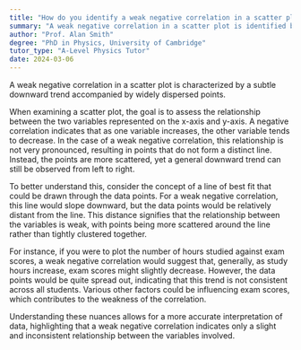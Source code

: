 ```yaml
---
title: "How do you identify a weak negative correlation in a scatter plot?"
summary: "A weak negative correlation in a scatter plot is identified by a slight downward trend with widely scattered points."
author: "Prof. Alan Smith"
degree: "PhD in Physics, University of Cambridge"
tutor_type: "A-Level Physics Tutor"
date: 2024-03-06
---
```


A weak negative correlation in a scatter plot is characterized by a subtle downward trend accompanied by widely dispersed points.

When examining a scatter plot, the goal is to assess the relationship between the two variables represented on the x-axis and y-axis. A negative correlation indicates that as one variable increases, the other variable tends to decrease. In the case of a weak negative correlation, this relationship is not very pronounced, resulting in points that do not form a distinct line. Instead, the points are more scattered, yet a general downward trend can still be observed from left to right.

To better understand this, consider the concept of a line of best fit that could be drawn through the data points. For a weak negative correlation, this line would slope downward, but the data points would be relatively distant from the line. This distance signifies that the relationship between the variables is weak, with points being more scattered around the line rather than tightly clustered together.

For instance, if you were to plot the number of hours studied against exam scores, a weak negative correlation would suggest that, generally, as study hours increase, exam scores might slightly decrease. However, the data points would be quite spread out, indicating that this trend is not consistent across all students. Various other factors could be influencing exam scores, which contributes to the weakness of the correlation.

Understanding these nuances allows for a more accurate interpretation of data, highlighting that a weak negative correlation indicates only a slight and inconsistent relationship between the variables involved.
    